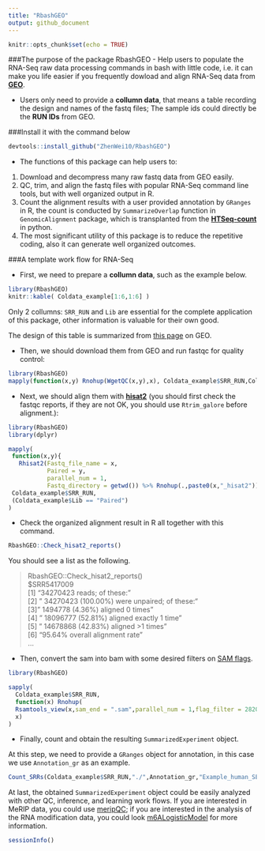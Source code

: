 ```yaml
---
title: "RbashGEO"
output: github_document
---
```


```r
knitr::opts_chunk$set(echo = TRUE)
```

###The purpose of the package RbashGEO
- Help users to populate the RNA-Seq raw data processing commands in bash with little code, i.e. it can make you life easier if you frequently dowload and align RNA-Seq data from [**GEO**](https://www.ncbi.nlm.nih.gov/geo/).

- Users only need to provide a **collumn data**, that means a table recording the design and names of the fastq files; The sample ids could directly be the **RUN IDs** from GEO.

###Install it with the command below

```r
devtools::install_github("ZhenWei10/RbashGEO")
```

- The functions of this package can help users to:
1. Download and decompress many raw fastq data from GEO easily.
2. QC, trim, and align the fastq files with popular RNA-Seq command line tools, but with well organized output in R.
3. Count the alignment results with a user provided annotation by `GRanges` in R, the count is conducted by `SummarizeOverlap` function in `GenomicAlignment` package, which is transplanted from the [**HTSeq-count**](http://htseq.readthedocs.io/en/release_0.9.1/) in python.
4. The most significant utility of this package is to reduce the repetitive coding, also it can generate well organized outcomes.

###A template work flow for RNA-Seq

-  First, we need to prepare a **collumn data**, such as the example below.
```r
library(RbashGEO)
knitr::kable( Coldata_example[1:6,1:6] )
```

Only 2 collumns: `SRR_RUN` and `Lib` are essential for the complete application of this package, other information is valuable for their own good. 

The design of this table is summarized from [this page](https://www.ncbi.nlm.nih.gov/Traces/study/?acc=SRP103072) on GEO.


- Then, we should download them from GEO and run fastqc for quality control:


```r
library(RbashGEO)
mapply(function(x,y) Rnohup(WgetQC(x,y),x), Coldata_example$SRR_RUN,Coldata_example$Lib == "Paired")
```


-  Next, we should align them with [**hisat2**](https://ccb.jhu.edu/software/hisat2/index.shtml) (you should first check the fastqc reports, if they are not OK, you should use `Rtrim_galore` before alignment.):

```r
library(RbashGEO)
library(dplyr)

mapply(
 function(x,y){
   Rhisat2(Fastq_file_name = x,
           Paired = y,
           parallel_num = 1,
           Fastq_directory = getwd()) %>% Rnohup(.,paste0(x,"_hisat2"))}, 
 Coldata_example$SRR_RUN,
 (Coldata_example$Lib == "Paired")
)
```


-  Check the organized alignment result in R all together with this command.

```r
RbashGEO::Check_hisat2_reports()
```

You should see a list as the following.

> RbashGEO::Check_hisat2_reports()\
$SRR5417009\
[1] "34270423 reads; of these:"\                 
[2] "  34270423 (100.00%) were unpaired; of these:"\
[3] "    1494778 (4.36%) aligned 0 times"\          
[4] "    18096777 (52.81%) aligned exactly 1 time"\
[5] "    14678868 (42.83%) aligned >1 times"\    
[6] "95.64% overall alignment rate"\              
...

- Then, convert the sam into bam with some desired filters on [SAM flags](https://broadinstitute.github.io/picard/explain-flags.html).

```r
library(RbashGEO)

sapply(
  Coldata_example$SRR_RUN,
  function(x) Rnohup(
  Rsamtools_view(x,sam_end = ".sam",parallel_num = 1,flag_filter = 2820),
  x)
)
```

- Finally, count and obtain the resulting `SummarizedExperiment` object.

At this step, we need to provide a `GRanges` object for annotation, in this case we use `Annotation_gr` as an example.

```r
Count_SRRs(Coldata_example$SRR_RUN,"./",Annotation_gr,"Example_human_SE")
```

At last, the obtained `SummarizedExperiment` object could be easily analyzed with other QC, inference, and learning work flows. If you are interested in MeRIP data, you could use [meripQC](https://github.com/ZhenWei10/meripQC); if you are interested in the analysis of the RNA modification data, you could look [m6ALogisticModel](https://github.com/ZhenWei10/m6ALogisticModel) for more information.

```r
sessionInfo()
```

